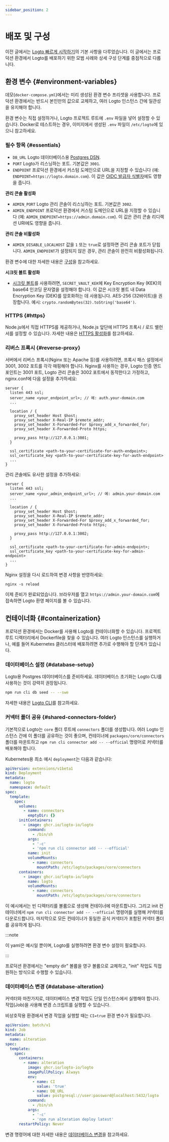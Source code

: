 ```yaml
---
sidebar_position: 2
---
```


# 배포 및 구성

이전 글에서는 [Logto 빠르게 시작하기](/logto-oss/get-started-with-oss)의 기본 사항을 다루었습니다. 이 글에서는 프로덕션 환경에서 Logto를 배포하기 위한 모범 사례와 상세 구성 단계를 중점적으로 다룹니다.

## 환경 변수 \{#environment-variables}

데모(`docker-compose.yml`)에서는 미리 생성된 환경 변수 프리셋을 사용합니다. 프로덕션 환경에서는 반드시 본인만의 값으로 교체하고, 여러 Logto 인스턴스 간에 일관성을 유지해야 합니다.

환경 변수는 직접 설정하거나, Logto 프로젝트 루트에 `.env` 파일을 넣어 설정할 수 있습니다. Docker로 테스트하는 경우, 이미지에서 생성된 `.env` 파일이 `/etc/logto`에 있으니 참고하세요.

### 필수 항목 \{#essentials}

- `DB_URL` Logto 데이터베이스용 [Postgres DSN](https://www.postgresql.org/docs/14/libpq-connect.html#id-1.7.3.8.3.6).
- `PORT` Logto가 리스닝하는 포트. 기본값은 `3001`.
- `ENDPOINT` 프로덕션 환경에서 커스텀 도메인으로 URL을 지정할 수 있습니다 (예: `ENDPOINT=https://logto.domain.com`). 이 값은 [OIDC 발급자 식별자](https://openid.net/specs/openid-connect-core-1_0.html#IssuerIdentifier)에도 영향을 줍니다.

**관리 콘솔 활성화**

- `ADMIN_PORT` Logto 관리 콘솔이 리스닝하는 포트. 기본값은 `3002`.
- `ADMIN_ENDPOINT` 프로덕션 환경에서 커스텀 도메인으로 URL을 지정할 수 있습니다 (예: `ADMIN_ENDPOINT=https://admin.domain.com`). 이 값은 관리 콘솔 리디렉션 URI에도 영향을 줍니다.

**관리 콘솔 비활성화**

- `ADMIN_DISABLE_LOCALHOST` 값을 `1` 또는 `true`로 설정하면 관리 콘솔 포트가 닫힙니다. `ADMIN_ENDPOINT`가 설정되지 않은 경우, 관리 콘솔이 완전히 비활성화됩니다.

환경 변수에 대한 자세한 내용은 [구성](/concepts/core-service/configuration/)을 참고하세요.

**시크릿 볼트 활성화**

- [시크릿 볼트](/secret-vault)를 사용하려면, `SECRET_VAULT_KEK`에 Key Encryption Key (KEK)의 base64 인코딩 문자열을 설정해야 합니다. 이 값은 시크릿 볼트 내 Data Encryption Key (DEK)를 암호화하는 데 사용됩니다. AES-256 (32바이트)을 권장합니다. 예시: `crypto.randomBytes(32).toString('base64')`.

### HTTPS \{#https}

Node.js에서 직접 HTTPS를 제공하거나, Node.js 앞단에 HTTPS 프록시 / 로드 밸런서를 설정할 수 있습니다. 자세한 내용은 [HTTPS 활성화](/concepts/core-service/configuration/#enabling-https)를 참고하세요.

### 리버스 프록시 \{#reverse-proxy}

서버에서 리버스 프록시(Nginx 또는 Apache 등)를 사용하려면, 프록시 패스 설정에서 3001, 3002 포트를 각각 매핑해야 합니다. Nginx를 사용하는 경우, Logto 인증 엔드포인트는 3001 포트, Logto 관리 콘솔은 3002 포트에서 동작한다고 가정하고, nginx.conf에 다음 설정을 추가하세요:

```
server {
  listen 443 ssl;
  server_name <your_endpoint_url>; // 예: auth.your-domain.com
  ...

  location / {
    proxy_set_header Host $host;
    proxy_set_header X-Real-IP $remote_addr;
    proxy_set_header X-Forwarded-For $proxy_add_x_forwarded_for;
    proxy_set_header X-Forwarded-Proto https;

    proxy_pass http://127.0.0.1:3001;
  }

  ssl_certificate <path-to-your-certificate-for-auth-endpoint>;
  ssl_certificate_key <path-to-your-certificate-key-for-auth-endpoint>
  ...
}
```

관리 콘솔에도 유사한 설정을 추가하세요:

```
server {
  listen 443 ssl;
  server_name <your_admin_endpoint_url>; // 예: admin.your-domain.com
  ...

  location / {
    proxy_set_header Host $host;
    proxy_set_header X-Real-IP $remote_addr;
    proxy_set_header X-Forwarded-For $proxy_add_x_forwarded_for;
    proxy_set_header X-Forwarded-Proto https;

    proxy_pass http://127.0.0.1:3002;
  }

  ssl_certificate <path-to-your-certificate-for-admin-endpoint>;
  ssl_certificate_key <path-to-your-certificate-key-for-admin-endpoint>
  ...
}
```

Nginx 설정을 다시 로드하여 변경 사항을 반영하세요:

```
nginx -s reload
```

이제 준비가 완료되었습니다. 브라우저를 열고 `https://admin.your-domain.com`에 접속하면 Logto 환영 페이지를 볼 수 있습니다.

## 컨테이너화 \{#containerization}

프로덕션 환경에서는 Docker를 사용해 Logto를 컨테이너화할 수 있습니다. 프로젝트 루트 디렉터리에서 Dockerfile을 찾을 수 있습니다. 여러 Logto 인스턴스를 실행하거나, 예를 들어 Kubernetes 클러스터에 배포하려면 추가로 수행해야 할 단계가 있습니다.

### 데이터베이스 설정 \{#database-setup}

Logto용 Postgres 데이터베이스를 준비하세요. 데이터베이스 초기화는 Logto CLI를 사용하는 것이 강력히 권장됩니다.

```bash
npm run cli db seed -- --swe
```

자세한 내용은 [Logto CLI](/logto-oss/using-cli)를 참고하세요.

### 커넥터 폴더 공유 \{#shared-connectors-folder}

기본적으로 Logto는 `core` 폴더 루트에 `connectors` 폴더를 생성합니다. 여러 Logto 인스턴스 간에 이 폴더를 공유하는 것이 좋으며, 컨테이너에 `packages/core/connectors` 폴더를 마운트하고 `npm run cli connector add -- --official` 명령어로 커넥터를 배포해야 합니다.

Kubernetes용 최소 예시 `deployment`는 다음과 같습니다:

```yaml
apiVersion: extensions/v1beta1
kind: Deployment
metadata:
  name: logto
  namespace: default
spec:
  template:
    spec:
      volumes:
        - name: connectors
          emptyDir: {}
      initContainers:
        - image: ghcr.io/logto-io/logto
          command:
            - /bin/sh
          args:
            - '-c'
            - 'npm run cli connector add -- --official'
          name: init
          volumeMounts:
            - name: connectors
              mountPath: /etc/logto/packages/core/connectors
      containers:
        - image: ghcr.io/logto-io/logto
          name: logto
          volumeMounts:
            - name: connectors
              mountPath: /etc/logto/packages/core/connectors
```

이 예시에서는 빈 디렉터리를 볼륨으로 생성해 컨테이너에 마운트합니다. 그리고 init 컨테이너에서 `npm run cli connector add -- --official` 명령어를 실행해 커넥터를 다운로드합니다. 마지막으로 모든 컨테이너가 동일한 공식 커넥터가 포함된 커넥터 폴더를 공유하게 됩니다.

:::note

이 yaml은 예시일 뿐이며, Logto를 실행하려면 환경 변수 설정이 필요합니다.

:::

프로덕션 환경에서는 "empty dir" 볼륨을 영구 볼륨으로 교체하고, "init" 작업도 직접 원하는 방식으로 수행할 수 있습니다.

### 데이터베이스 변경 \{#database-alteration}

커넥터와 마찬가지로, 데이터베이스 변경 작업도 단일 인스턴스에서 실행해야 합니다. 작업(Job)을 사용해 변경 스크립트를 실행할 수 있습니다.

비상호작용 환경에서 변경 작업을 실행할 때는 `CI=true` 환경 변수가 필요합니다.

```yaml
apiVersion: batch/v1
kind: Job
metadata:
  name: alteration
spec:
  template:
    spec:
      containers:
        - name: alteration
          image: ghcr.io/logto-io/logto
          imagePullPolicy: Always
          env:
            - name: CI
              value: 'true'
            - name: DB_URL
              value: postgresql://user:password@localhost:5432/logto
          command:
            - /bin/sh
          args:
            - '-c'
            - 'npm run alteration deploy latest'
      restartPolicy: Never
```

변경 명령어에 대한 자세한 내용은 [데이터베이스 변경](/logto-oss/using-cli/database-alteration/)을 참고하세요.
